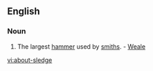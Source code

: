 ==English==

===Noun===
{{en-noun|sg=[[about]]-[[sledge]]}}

#The largest [[hammer]] used by [[smith]]s. - [[Weale]]

[[vi:about-sledge]]